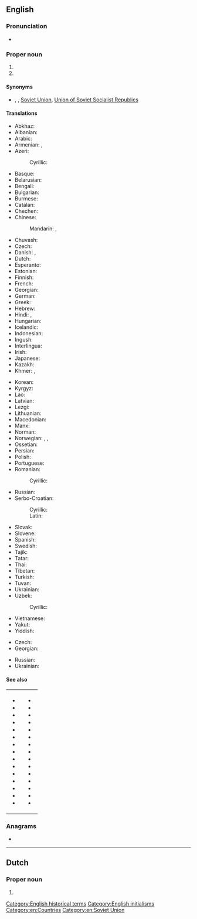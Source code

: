 {{also|U.S.S.R.}}
==English==
{{wikipedia}}

===Pronunciation===
* {{IPA|/ˌju.ɛs.ɛsˈɑ(ɹ)/|lang=en}}

===Proper noun===
{{en-proper noun}}

# {{initialism of|Union of Soviet Socialist Republics|lang=en}}
# {{initialism of|Ukrainian Soviet Socialist Republic|lang=en}}

====Synonyms====
* {{sense|Union of Soviet Socialist Republics}} {{l|en|CCCP}}, {{l|en|Russia}} {{qualifier|loosely}}, [[Soviet Union]], [[Union of Soviet Socialist Republics]]

====Translations====
{{trans-top|Union of Soviet Socialist Republics}}
* Abkhaz: {{t-needed|ab}}
* Albanian: {{t|sq|BRSS}}
* Arabic: {{t|ar|اَلاِتِّحَاد اَلسُّوفْيَاتِيّ|m|tr=al-ittiḥād al-suvyātiyy}}
* Armenian: {{t+|hy|ՍՍՀՄ}}, {{t|hy|ԽՍՀՄ}}
* Azeri: {{t|az|SSRİ}}
*: Cyrillic: {{t|az|ССРИ|sc=Cyrl}}
* Basque: {{t+|eu|SESB}}
* Belarusian: {{t|be|СССР|m}}
* Bengali: {{t|bn|সোভিয়েত ইউনিয়ন|sc=Beng}}
* Bulgarian: {{t|bg|СССР|m}}
* Burmese: {{t|my|ဆိုဗီယက်ယူနီယံ|sc=Mymr}}
* Catalan: {{t|ca|URSS|f}}
* Chechen: {{t-needed|ce}}
* Chinese:
*: Mandarin: {{t+|cmn|蘇聯|sc=Hani}}, {{t+|cmn|苏联|tr=Sūlián|sc=Hani}}
* Chuvash: {{t|cv|СССР}}
* Czech: {{t+|cs|SSSR|m}}
* Danish: {{t|da|USSR}}, {{t|da|SSSR}}
* Dutch: {{t|nl|USSR|f}}
* Esperanto: {{t|eo|USSR}}
* Estonian: {{t|et|NSVL}}
* Finnish: {{t+|fi|SNTL}}
* French: {{t+|fr|URSS|f}}
* Georgian: {{t|ka|სსრკ|sc=Geor}}
* German: {{t+|de|UdSSR|f}}
* Greek: {{t+|el|ΕΣΣΔ|f}}
* Hebrew: {{t|he|ברית המועצות|f|tr=brit ha-mu'atsot|sc=Hebr}}
* Hindi: {{t|hi|सोवियत संघ}}, {{t|hi|सोवियत यूनियन}}
* Hungarian: {{t+|hu|SZSZKSZ}}
* Icelandic: {{t|is|Sovétríkin}}
* Indonesian: {{t|id|Uni Soviet}}
* Ingush: {{t-needed|inh}}
* Interlingua: {{t|ia|URSS}}
* Irish: {{t|ga|APSS}}
* Japanese: {{t+|ja|ソ連|tr=それん, Soren}}
* Kazakh: {{t|kk|КСРО}}
* Khmer: {{t|km|ស.ស.ស.ស|tr=S.S.S.S.|sc=Khmr}}, {{t|km|សហភាពសូវៀត|tr=sahapʰiep sooviet|sc=Khmr}}
{{trans-mid}}
* Korean: {{t+|ko|^소련|sc=Hang}}
* Kyrgyz: {{t|ky|ССРС}}
* Lao: {{t|lo|ສະຫະພາບໂຊວຽດ}}
* Latvian: {{t|lv|PSRS}}
* Lezgi: {{t|lez|ССРГ}}
* Lithuanian: {{t+|lt|TSRS}}
* Macedonian: {{t+|mk|СССР|m}}
* Manx: {{t|gv|UPSS}}
* Norman: {{t|nrf|URSS|f}} {{qualifier|Jersey}}
* Norwegian: {{t|no|Sovjetunionen}}, {{t|no|USSR}}, {{t|no|SSSR}}
* Ossetian: {{t|os|ССРЦ}}
* Persian: {{t|fa|اتحاد شوروی|tr=ettehâd-e šuravi|sc=fa-Arab}}
* Polish: {{t+|pl|ZSRR|m-in}}
* Portuguese: {{t+|pt|URSS|f}}
* Romanian: {{t|ro|URSS|f}}
*: Cyrillic: {{t|ro|УРСС|f|sc=Cyrl}}
* Russian: {{t+|ru|СССР|m}}
* Serbo-Croatian:
*: Cyrillic: {{t|sh|СССР|m|sc=Cyrl}}
*: Latin: {{t|sh|SSSR|m}}
* Slovak: {{t+|sk|ZSSR|m}}
* Slovene: {{t+|sl|ZSSR|f}}
* Spanish: {{t+|es|URSS|f}}
* Swedish: {{t+|sv|USSR}}
* Tajik: {{t+|tg|Иттиҳоди Шӯравӣ}}
* Tatar: {{t|tt|СССР|m}}
* Thai: {{t|th|สหภาพโซเวียต}}
* Tibetan: {{t-needed|bo}}
* Turkish: {{t+|tr|SSCB}}
* Tuvan: {{t|tyv|ССРЭ}}
* Ukrainian: {{t|uk|СРСР|m}}
* Uzbek: {{t|uz|SSRY}}
*: Cyrillic: {{t|uz|ССPИ|sc=Cyrl}}
* Vietnamese: {{t|vi|Liên Xô}}
* Yakut: {{t|sah|ССРС}}
* Yiddish: {{t|yi|ראַטןפֿאַרבאַנד|m|sc=Hebr}}
{{trans-bottom}}

{{trans-top|Ukrainian Soviet Socialist Republic}}
* Czech: {{t+|cs|USSR|f}}
* Georgian: {{t|ka|უსსრ}}
{{trans-mid}}
* Russian: {{t+|ru|УССР|f}}
* Ukrainian: {{t|uk|УРСР|f}}
{{trans-bottom}}

====See also====
{| width="275px"
|-
| valign="top" |
* {{l|en|Armenian SSR}}
* {{l|en|Azerbaijan SSR}}
* {{l|en|Byelorussian SSR}}
* {{l|en|Estonian SSR}}
* {{l|en|Georgian SSR}}
* {{l|en|Kazakh SSR}}
* {{l|en|Kyrgyz SSR}}
* {{l|en|Latvian SSR}}
* {{l|en|Lithuanian SSR}}
* {{l|en|Moldavian SSR}}
* {{l|en|Russian SFSR}}
* {{l|en|Tajik SSR}}
* {{l|en|Turkmen SSR}}
* {{l|en|Ukrainian SSR}}
* {{l|en|Uzbek SSR}}
| valign="top" |
* {{l|en|Armenia}}
* {{l|en|Azerbaijan}}
* {{l|en|Belarus}}
* {{l|en|Estonia}}
* {{l|en|Georgia}}
* {{l|en|Kazakhstan}}
* {{l|en|Kyrgyzstan}}
* {{l|en|Latvia}}
* {{l|en|Lithuania}}
* {{l|en|Moldova}}
* {{l|en|Russia}}
* {{l|en|Tajikistan}}
* {{l|en|Turkmenistan}}
* {{l|en|Ukraine}}
* {{l|en|Uzbekistan}}
|}

===Anagrams===
* {{anagrams|en|Russ|Russ.}}

[[Category:English historical terms]]
[[Category:English initialisms]]
[[Category:en:Countries]]
[[Category:en:Soviet Union]]

----

==Dutch==

===Proper noun===
{{nl-proper noun}}

# {{initialism of|Unie van Socialistische Sovjetrepublieken|lang=nl}}